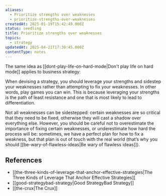 ```yaml
---
aliases:
  - Prioritize strengths over weaknesses
  - prioritize-strengths-over-weaknesses
createdAt: 2025-01-19T15:42:49.000Z
status: seedling
title: Prioritize strengths over weaknesses
topics:
  - strategy
updatedAt: 2025-04-21T17:30:45.000Z
contentType: notes
---
```

The same idea as [[dont-play-life-on-hard-mode|Don't play life on hard mode]] applies to business strategy:

When devising a strategy, you should leverage your strengths and sidestep your weaknesses rather than attempting to fix your weaknesses. In other words, play games you can win. This is because leveraging your strengths is the path of least resistance and one that is most likely to lead to differentiation.

Not all weaknesses can be sidestepped: certain weaknesses are so critical that they need to be fixed, otherwise they will cast a shadow over everything else. However, you should be careful not to overestimate the importance of fixing certain weaknesses, or underestimate how hard the process will be: sometimes, we have a perfect plan for how to fix a weakness, but that plan is out of touch with the real world (that’s why you should [[be-wary-of-flawless-ideas|Be wary of flawless ideas]]).

## References

- [[the-three-kinds-of-leverage-that-anchor-effective-strategies|The Three Kinds of Leverage That Anchor Effective Strategies]]
- [[good-strategybad-strategy|Good StrategyBad Strategy]]
- [[the-crux|The Crux]]
